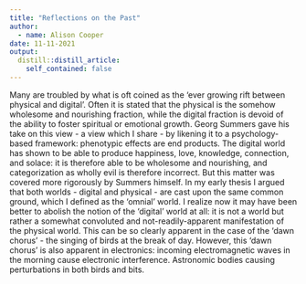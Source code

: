 ```yaml
---
title: "Reflections on the Past"
author:
  - name: Alison Cooper
date: 11-11-2021
output:
  distill::distill_article:
    self_contained: false
---
```


Many are troubled by what is oft coined as the 'ever growing rift between physical and digital'. Often it is stated that the physical is the somehow wholesome and nourishing fraction, while the digital fraction is devoid of the ability to foster spiritual or emotional growth. Georg Summers gave his take on this view - a view which I share - by likening it to a psychology-based framework: phenotypic effects are end products. The digital world has shown to be able to produce happiness, love, knowledge, connection, and solace: it is therefore able to be wholesome and nourishing, and categorization as wholly evil is therefore incorrect. But this matter was covered more rigorously by Summers himself. In my early thesis I argued that both worlds - digital and physical - are cast upon the same common ground, which I defined as the 'omnial' world. I realize now it may have been better to abolish the notion of the 'digital' world at all: it is not a world but rather a somewhat convoluted and not-readily-apparent manifestation of the physical world. This can be so clearly apparent in the case of the 'dawn chorus' - the singing of birds at the break of day. However, this 'dawn chorus' is also apparent in electronics: incoming electromagnetic waves in the morning cause electronic interference. Astronomic bodies causing perturbations in both birds and bits.

